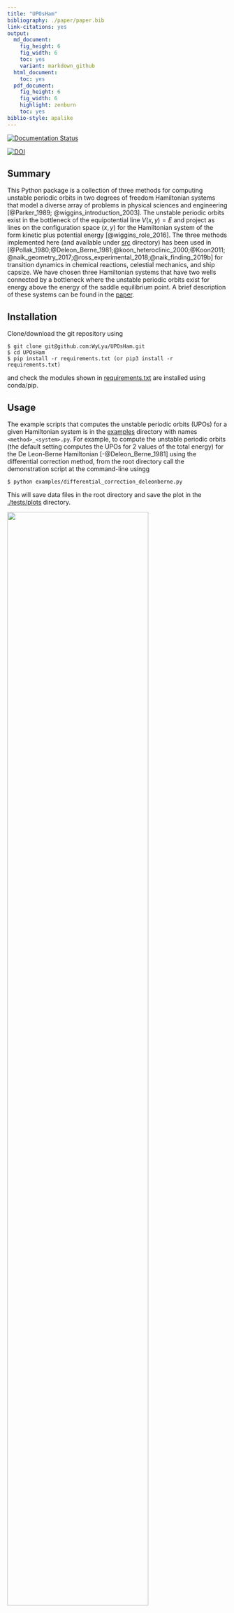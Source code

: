 ```yaml
---
title: "UPOsHam"
bibliography: ./paper/paper.bib
link-citations: yes
output:
  md_document:
    fig_height: 6
    fig_width: 6
    toc: yes
    variant: markdown_github
  html_document:
    toc: yes
  pdf_document:
    fig_height: 6
    fig_width: 6
    highlight: zenburn
    toc: yes
biblio-style: apalike
---
```


[![Documentation Status](https://readthedocs.org/projects/uposham/badge/?version=latest)](https://uposham.readthedocs.io/en/latest/?badge=latest)
      
[![DOI](https://zenodo.org/badge/DOI/10.5281/zenodo.3373396.svg)](https://doi.org/10.5281/zenodo.3373396)

## Summary


This Python package is a collection of three methods for computing unstable periodic orbits in two degrees of freedom Hamiltonian systems that model a diverse array of problems in physical sciences and engineering [@Parker_1989; @wiggins_introduction_2003]. The unstable periodic orbits exist in the bottleneck of the equipotential line $V(x,y) = E$ and project as lines on the configuration space $(x,y)$ for the Hamiltonian system of the form kinetic plus potential energy [@wiggins_role_2016]. The three methods implemented here (and available under [src](src/) directory) has been used in [@Pollak_1980;@Deleon_Berne_1981;@koon_heteroclinic_2000;@Koon2011;@naik_geometry_2017;@ross_experimental_2018;@naik_finding_2019b] for transition dynamics in chemical reactions, celestial mechanics, and ship capsize. We have chosen three Hamiltonian systems that have two wells connected by a bottleneck where the unstable periodic orbits exist for energy above the energy of the saddle equilibrium point. A brief description of these systems can be found in the [paper](https://github.com/WyLyu/UPOsHam/tree/master/paper/paper.pdf). 


## Installation

Clone/download the git repository using

```git
$ git clone git@github.com:WyLyu/UPOsHam.git
$ cd UPOsHam
$ pip install -r requirements.txt (or pip3 install -r requirements.txt)
```

and check the modules shown in [requirements.txt](https://github.com/WyLyu/UPOsHam/tree/master/requirements.txt) are installed using conda/pip. 


## Usage

The example scripts that computes the unstable periodic orbits (UPOs) for a given Hamiltonian system is in the [examples](examples/) directory with names ```<method>_<system>.py```. For example, to compute the unstable periodic orbits (the default setting computes the UPOs for 2 values of the total energy) for the De Leon-Berne Hamiltonian [-@Deleon_Berne_1981] using the differential correction method, from the root directory call the demonstration script at the command-line usingg

```
$ python examples/differential_correction_deleonberne.py
```

This will save data files in the root directory and save the plot in the [./tests/plots](tests/plots/) directory.


![](tests/plots/diff_corr_deleonberne_upos.png){width="80.00000%"}

__Fig. 1. Unstable periodic orbits for De Leon-Berne Hamiltonian__


The example scripts import the system specific functions and method specific functions to obtain the UPOs. These are written as illustration of how to apply these methods to new systems. 


### Comparing the methods for the coupled quartic Hamiltonian

We demonstrate how the UPOs computed using the different methods compare with each other for a specific system: coupled quartic Hamiltonian.

Comparison of the results (data is located [here](https://github.com/WyLyu/UPOsHam/tree/master/data)) obtained using the three methods for the coupled quartic Hamiltonian can be done using

```
$ ipython
>>> run ./tests/compare_methods_coupled.py
```
and the generated figure is located [here](tests/comparison_coupled.pdf)

To obtain the unstable periodic orbits for a specific model Hamiltonian using a specific method, one uses

```
$ ipython
>>> run ./examples/diffcorr_UPOs_coupled.py
```

Other tests can be performed by running the cells in the ./tests/tests.ipynb

## Contributing

Guidelines on how to contribute to this package can be found  [here](https://github.com/WyLyu/UPOsHam/blob/master/docs/contributing.md) along with the code of conduct [here](https://github.com/WyLyu/UPOsHam/blob/master/CODE_OF_CONDUCT.md) for engaging with the fellow contributors.


## Acknowledgements

We acknowledge the support of EPSRC Grant No. EP/P021123/1 and Office of Naval Research (Grant No. N00014-01-1-0769). The authors would like to acknowledge the London Mathematical Society and School of Mathematics at the University of Bristol for supporting the undergraduate research bursary 2019. We acknowledge contributions from Shane Ross for writing the early MATLAB version of the differential correction and numerical continuation code.


## Copyright and License
Copyright 2019 Wenyang Lyu, Shibabrat Naik, Stephen Wiggins. 

All content is under Creative Commons Attribution [CC-BY 4.0](https://creativecommons.org/licenses/by/4.0/legalcode.txt) and all the python scripts are under [BSD-3 clause](https://github.com/WyLyu/UPOsHam/blob/master/LICENSE).

## References






